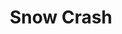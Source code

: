 ---
title: "Snow Crash"
bookCover: "/assets/book-covers/snow-crash.jpg"
bookAuthor: "Neal Stephenson"
rating: 6
done: false
tags: []
summary: false
detailedNotes: false
amazonLink: ""
amazonAffiliateLink: ""
---